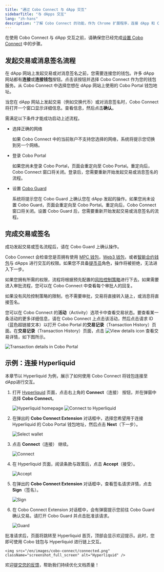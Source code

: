 ```yaml
---
title: "通过 Cobo Connect 与 dApp 交互"
sidebarTitle: "与 dApps 交互"
lang: "zh-hans"
description: "了解 Cobo Connect 的功能，作为 Chrome 扩展程序，连接 dApp 和 Cobo Portal 钱包，增强交易安全性。"
---
```


在使用 Cobo Connect 与 dApp 交互之前，请确保您已经完成[设置 Cobo Connect](/cn/cobo-connect/set-up) 中的步骤。

## 发起交易或消息签名流程

在 dApp 网站上发起交易或对消息签名之前，您需要连接您的钱包。许多 dApp 网站都有**连接**或**连接钱包**按钮。点击该按钮并选择 Cobo Connect 作为您的钱包服务。从 Cobo Connect 中选择您想在 dApp 网站上使用的 Cobo Portal 钱包地址。

当您在 dApp 网站上发起交易（例如交换代币）或对消息签名时，Cobo Connect 将打开一个窗口显示详细信息。查看信息，然后点击**确认**。 

需满足以下条件才能成功启动上述流程。

- 选择正确的网络

    如果 Cobo Connect 中的当前账户不支持您选择的网络，系统将提示您切换到另一个网络。

- 登录 Cobo Portal

    如果您尚未登录 Cobo Portal，页面会重定向至 Cobo Portal。重定向后，Cobo Connect 窗口将关闭。登录后，您需要重新开始发起交易或消息签名的流程。

- 设置 [Cobo Guard](/cn/guard/introduction)

    系统将提示您在 Cobo Guard 上确认您在 dApp 发起的操作。如果您尚未设置 Cobo Guard，页面会重定向至 Cobo Portal。重定向后，Cobo Connect 窗口将关闭。设置 Cobo Guard 后，您需要重新开始发起交易或消息签名的流程。

## 完成交易或签名

成功发起交易或签名流程后，请在 Cobo Guard 上确认操作。

Cobo Connect 会检查您是否拥有使用 [MPC 钱包](/cn/portal/mpc-wallets/introduction)，[Web3 钱包](/cn/portal/custodial-wallets/web3-wallets/set-up)，或者[智能合约钱包](/cn/portal/smart-contract-wallets/introduction)与 dApps 进行交互的权限。如果您不具备[提币员](/cn/portal/organization/roles-and-permissions)角色，操作将被拒绝，无法进入下一步。

如果您拥有所需的权限，流程将根据预先配置的[风险控制策略](/cn/portal/risk-controls/introduction)进行下去。如果需要进入审批流程，您可以在 Cobo Connect 中查看每个审批人的回复。

如果没有风险控制策略的限制，也不需要审批，交易将直接转入链上，或消息将直接签名。 

您可以在 Cobo Connect 的**活动**（Activity）选项卡中查看交易状态。要查看某一条活动的更多详细信息，请在 Cobo Connect 上点击该活动，然后点击请求 ID（蓝色超链接文本）以打开 Cobo Portal 的**交易记录**（Transaction History）页面。在**交易记录**（Transaction History）页面，点击 <img src="/en/images/common/icon_view.svg" className="icon" alt="View details icon" /> 查看交易详情，如下图所示。

<img src="/cn/images/cobo-connect/transaction-details.png" className="screenshot_full_screen" alt="Transaction details in Cobo Portal" />

## 示例：连接 Hyperliquid

本章节以 Hyperliquid 为例，展示了如何使用 Cobo Connect 将钱包连接至 dApp进行交互。

1. 打开 [Hyperliquid](https://app.hyperliquid.xyz/) 页面，点击右上角的 **Connect**（连接） 按钮，并在弹窗中选择 **Cobo Connect**。

    <img src="/en/images/cobo-connect/homepage.png" className="screenshot_full_screen" alt="Hyperliquid homepage" />

    <img src="/en/images/cobo-connect/connect-button.png" className="screenshot_nav_bar" alt="Connect to Hyperliquid" />

2. 在弹出的 **Cobo Connect Extension** 对话框中，选择您希望用于连接 Hyperliquid 的 Cobo Portal 钱包地址，然后点击 **Next**（下一步）。

    <img src="/en/images/cobo-connect/dialog.png" className="screenshot_nav_bar" alt="Select wallet" />

3. 点击 **Connect**（连接） 继续。

    <img src="/en/images/cobo-connect/confirm.png" className="screenshot_nav_bar" alt="Connect" />

4. 在 Hyperliquid 页面，阅读条款与政策后，点击 **Accept**（接受）。

    <img src="/en/images/cobo-connect/policies.png" className="screenshot_modal" alt="Accept" />

5. 在弹出的 **Cobo Connect Extension** 对话框中，查看签名请求详情，点击 **Sign**（签名）。

    <img src="/en/images/cobo-connect/sign.png" className="screenshot_nav_bar" alt="Sign" />

6. 在 Cobo Connect Extension 对话框中，会有弹窗提示您前往 Cobo Guard 确认交易。请打开 Cobo Guard 并点击批准该请求。

    <img src="/en/images/cobo-connect/guard.png" className="screenshot_nav_bar" alt="Guard" />

批准请求后，页面将跳转至 Hyperliquid 首页，顶部会显示欢迎提示。此时，您即可使用 Cobo 钱包与 Hyperliquid 进行链上交互。

    <img src="/en/images/cobo-connect/connected.png" className="screenshot_full_screen" alt="Hyperliquid" />

<Tip>欢迎[提交您的反馈](https://forms.zohopublic.com/cobo/form/DocumentFeedbackForm/formperma/QvLOhxJv1_JMsJ-1dleZ8Itb_7rzN-LtgvsDdxosoVI?referrername=manuals)，帮助我们持续优化文档质量！</Tip>